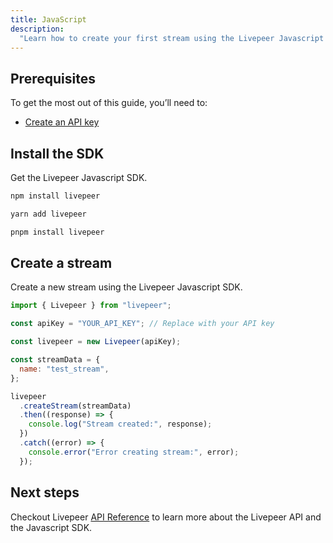```yaml
---
title: JavaScript
description:
  "Learn how to create your first stream using the Livepeer Javascript SDK."
---
```


## Prerequisites

To get the most out of this guide, you’ll need to:

- [Create an API key](https://livepeer.studio/dashboard/developers/api-keys)

## Install the SDK

Get the Livepeer Javascript SDK.

<Tabs>
<Tab title="npm">

```bash
npm install livepeer
```

</Tab>
<Tab title="yarn">

```bash
yarn add livepeer
```

</Tab>
<Tab title="pnpm">

```bash
pnpm install livepeer
```

</Tab>
</Tabs>

## Create a stream

Create a new stream using the Livepeer Javascript SDK.

```js
import { Livepeer } from "livepeer";

const apiKey = "YOUR_API_KEY"; // Replace with your API key

const livepeer = new Livepeer(apiKey);

const streamData = {
  name: "test_stream",
};

livepeer
  .createStream(streamData)
  .then((response) => {
    console.log("Stream created:", response);
  })
  .catch((error) => {
    console.error("Error creating stream:", error);
  });
```

## Next steps

Checkout Livepeer [API Reference](/api-reference) to learn more about the
Livepeer API and the Javascript SDK.

